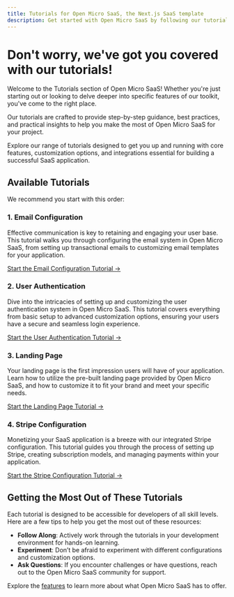 ```yaml
---
title: Tutorials for Open Micro SaaS, the Next.js SaaS template
description: Get started with Open Micro SaaS by following our tutorials. Learn how to configure email, set up user authentication, customize the landing page, and integrate Stripe for payments.
---
```


# Don't worry, we've got you covered with our tutorials!

Welcome to the Tutorials section of Open Micro SaaS! Whether you're just starting out or looking to delve deeper into specific features of our toolkit, you've come to the right place.

Our tutorials are crafted to provide step-by-step guidance, best practices, and practical insights to help you make the most of Open Micro SaaS for your project.

Explore our range of tutorials designed to get you up and running with core features, customization options, and integrations essential for building a successful SaaS application.

## Available Tutorials

We recommend you start with this order:

### 1. Email Configuration

Effective communication is key to retaining and engaging your user base. This tutorial walks you through configuring the email system in Open Micro SaaS, from setting up transactional emails to customizing email templates for your application.

[Start the Email Configuration Tutorial →](/tutorials/email-configuration)

### 2. User Authentication

Dive into the intricacies of setting up and customizing the user authentication system in Open Micro SaaS. This tutorial covers everything from basic setup to advanced customization options, ensuring your users have a secure and seamless login experience.

[Start the User Authentication Tutorial →](/tutorials/user-authentication)

### 3. Landing Page

Your landing page is the first impression users will have of your application. Learn how to utilize the pre-built landing page provided by Open Micro SaaS, and how to customize it to fit your brand and meet your specific needs.

[Start the Landing Page Tutorial →](/tutorials/landing-page)

### 4. Stripe Configuration

Monetizing your SaaS application is a breeze with our integrated Stripe configuration. This tutorial guides you through the process of setting up Stripe, creating subscription models, and managing payments within your application.

[Start the Stripe Configuration Tutorial →](/tutorials/stripe-configuration)

## Getting the Most Out of These Tutorials

Each tutorial is designed to be accessible for developers of all skill levels. Here are a few tips to help you get the most out of these resources:

- **Follow Along**: Actively work through the tutorials in your development environment for hands-on learning.
- **Experiment**: Don’t be afraid to experiment with different configurations and customization options.
- **Ask Questions**: If you encounter challenges or have questions, reach out to the Open Micro SaaS community for support.

Explore the [features](/features) to learn more about what Open Micro SaaS has to offer.
